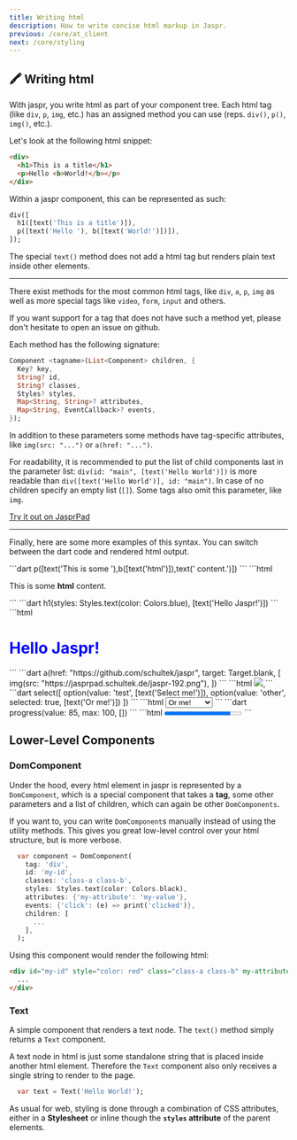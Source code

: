 ```yaml
---
title: Writing html
description: How to write concise html markup in Jaspr.
previous: /core/at_client
next: /core/styling
---
```


## 🖍 Writing html

With jaspr, you write html as part of your component tree. Each html tag (like `div`, `p`, `img`, etc.) has an assigned
method you can use (reps. `div()`, `p()`, `img()`, etc.).

Let's look at the following html snippet:

```html
<div>
  <h1>This is a title</h1>
  <p>Hello <b>World!</b></p>
</div>
```

Within a jaspr component, this can be represented as such:

```dart
div([
  h1([text('This is a title')]),
  p([text('Hello '), b([text('World!')])]),
]);
```

The special `text()` method does not add a html tag but renders plain text inside other elements.

---

There exist methods for the most common html tags, like `div`, `a`, `p`, `img` as well as more special tags like
`video`, `form`, `input` and others.

<Info>
If you want support for a tag that does not have such a method yet, please don't hesitate to open an issue on github.
</Info>

Each method has the following signature:

```dart
Component <tagname>(List<Component> children, {
  Key? key,
  String? id,
  String? classes,
  Styles? styles,
  Map<String, String>? attributes,
  Map<String, EventCallback>? events,
});
```

In addition to these parameters some methods have tag-specific attributes, like `img(src: "...")` or `a(href: "...")`.

For readability, it is recommended to put the list of child components last in the parameter list:
`div(id: "main", [text('Hello World')])` is more readable than `div([text('Hello World')], id: "main")`.
In case of no children specify an empty list (`[]`). Some tags also omit this parameter, like `img`.

[Try it out on JasprPad](https://jasprpad.schultek.de/?sample=html)

---

Finally, here are some more examples of this syntax. You can switch between the dart code and rendered html output.

<CodeGroup title="Paragraph with rich text">
  ```dart
    p([text('This is some '),b([text('html')]),text(' content.')])
  ```
  ```html
    <p>This is some <b>html</b> content.</p>
  ```
</CodeGroup>

<CodeGroup title="Heading with blue text">
    ```dart
    h1(styles: Styles.text(color: Colors.blue), [text('Hello Jaspr!')])
    ```
    ```html
    <h1 style="color: blue;">Hello Jaspr!</h1>
    ```
</CodeGroup>

<CodeGroup title="Anchor with an image">
  ```dart
    a(href: "https://github.com/schultek/jaspr", target: Target.blank, [
      img(src: "https://jasprpad.schultek.de/jaspr-192.png"),
    ])
  ```
  ```html
    <a href="https://github.com/schultek/jaspr" target="_blank">
      <img src="https://jasprpad.schultek.de/jaspr-192.png" />
    </a>
  ```
</CodeGroup>

<CodeGroup title="Select input">
  ```dart
    select([
      option(value: 'test', [text('Select me!')]),
      option(value: 'other', selected: true, [text('Or me!')])
    ])
  ```
  ```html
    <select>
      <option value="test">Select me!</option>
      <option value="other" selected>Or me!</option>
    </select>
  ```
</CodeGroup>

<CodeGroup title="Progress bar">
    ```dart
    progress(value: 85, max: 100, [])
    ```
    ```html
    <progress value="85" max="100"></progress>
    ```
</CodeGroup>

## Lower-Level Components

### DomComponent

Under the hood, every html element in jaspr is represented by a `DomComponent`, which is a special component that takes
a **tag**, some other parameters and a list of children, which can again be other `DomComponents`.

If you want to, you can write `DomComponent`s manually instead of using the utility methods. This gives you great low-level
control over your html structure, but is more verbose.

```dart
  var component = DomComponent(
    tag: 'div',
    id: 'my-id',
    classes: 'class-a class-b',
    styles: Styles.text(color: Colors.black),
    attributes: {'my-attribute': 'my-value'},
    events: {'click': (e) => print('clicked')},
    children: [
      ...
    ],
  );
```

Using this component would render the following html:

```html
<div id="my-id" style="color: red" class="class-a class-b" my-attribute="my-value">
  ...
</div>
```

### Text

A simple component that renders a text node. The `text()` method simply returns a `Text` component.

A text node in html is just some standalone string that is placed inside another html element. Therefore the `Text`
component also only receives a single string to render to the page.

```dart
  var text = Text('Hello World!');
```

As usual for web, styling is done through a combination of CSS attributes, either in a **Stylesheet** or inline though
the **`styles` attribute** of the parent elements.
